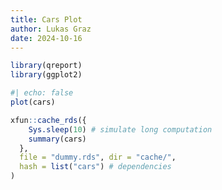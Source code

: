 ```yaml
---
title: Cars Plot
author: Lukas Graz
date: 2024-10-16
---
```


```r
library(qreport)
library(ggplot2)
```


```r
#| echo: false
plot(cars)
```

```r
xfun::cache_rds({
    Sys.sleep(10) # simulate long computation
    summary(cars)
  }, 
  file = "dummy.rds", dir = "cache/",
  hash = list("cars") # dependencies
)
```
